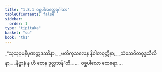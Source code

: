 ```yaml
---
title: "1.8.1 ဝစ္ဆပါလတ္ထေရဂါထာ"
tableOfContents: false
sidebar:
  order: 1
type: "tipitaka"
basket: "su"
book: "th1"
---
```



<DynamicBreadcrumb />

<Division number="71" book="th1" e="ch" v="19" p="235">

<Paragraph number="161" type="verses" book="th1">
_“သုသုခုမနိပုဏတ္ထဒဿိနာ,_  
_မတိကုသလေန နိဝါတဝုတ္တိနာ;_  
_သံသေဝိတဝုဒ္ဓသီလိနာ,_  
_နိဗ္ဗာနံ န ဟိ တေန ဒုလ္လဘန်”တိ._  


</Paragraph>
</Division>

<Paragraph number="162" type="center" book="th1">
…  ဝစ္ဆပါလော ထေရော… .
</Paragraph>